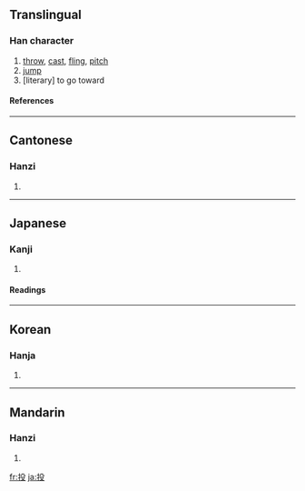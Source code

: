 ==Translingual==
===Han character===
{{Han char|rn=64|rad=手|as=04|sn=7|four=5704<sub>7</sub>|canj=手竹弓水 (QHNE)}}
# [[throw]], [[cast]], [[fling]], [[pitch]]
# [[jump]]
# [literary] to go toward

====References====
{{Han ref|kx=0421.130|dkj=11887|dj=0768.130|hdz=31842.030|uh=6295|ud=25237|bh=A7EB|bd=42987}}
----

==Cantonese==
===Hanzi===
{{yue-hanzi|jyut=|y=tau4}}
# {{defn|Cantonese}}
----
==Japanese==
===Kanji===
{{ja-kanji|grade=3|rs=手04}}
# {{defn|Japanese}} 
====Readings====
{{ja-readings|on=[[とう]] (tō)|kun=[[なげる]] (nageru)}}
----
==Korean==
===Hanja===
{{ko-hanja|hangeul=투|eumhun=|rv=tu|mr=t'u|y=thwu}}
# {{defn|Korean}}
----
==Mandarin==
===Hanzi===
{{cmn-hanzi|pin=[[káng]] ([[kang2]]), [[tóu]] ([[tou2]])|wg=k'ang<sup>2</sup>, t'ou<sup>2</sup>}}
# {{defn|Mandarin}}

[[fr:投]]
[[ja:投]]